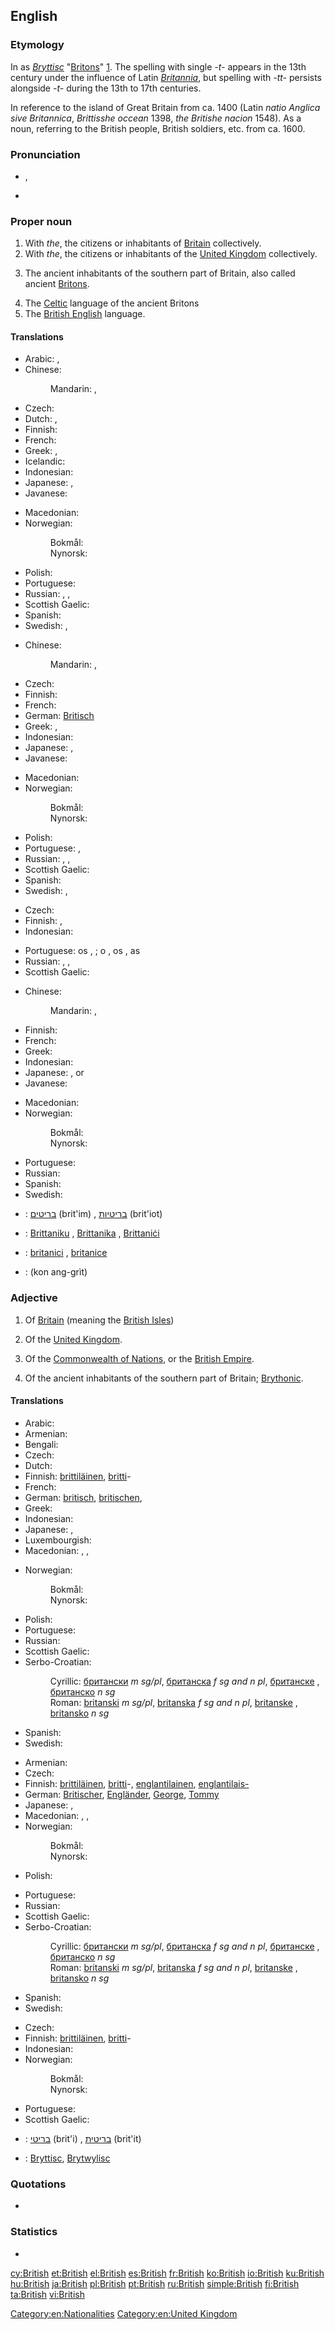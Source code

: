 {{wikipedia|dab=British}}{{also|british}}
==English==

===Etymology===
In {{etyl|ang}} as ''[[Bryttisc]]'' "[[Britons]]" [http://www.etymonline.com/index.php?search=British].
The spelling with single ''-t-'' appears in the 13th century under the influence of Latin ''[[Britannia]]'', but spelling with ''-tt-'' persists alongside ''-t-'' during the 13th to 17th centuries.

In reference to the island of Great Britain from ca. 1400  (Latin ''natio Anglica sive Britannica'', ''Brittisshe occean'' 1398, ''the Britishe nacion'' 1548).
As a noun, referring to the British people, British soldiers, etc. from ca. 1600.

===Pronunciation===
* {{a|GA|RP}} {{IPA|/ˈbɹɪt.ɪʃ/}}, {{X-SAMPA|/"brIt.IS/}}
* {{audio|en-us-british.ogg|Audio (US)}}

===Proper noun===
{{en-proper noun}}

# With ''the'', the citizens or inhabitants of [[Britain]] collectively.
# With ''the'', the citizens or inhabitants of the [[United Kingdom]] collectively.
# {{history}} The ancient inhabitants of the southern part of Britain, also called ancient [[Briton]]s.
# The [[Celtic]] language of the ancient Britons
# The [[British English]] language.

====Translations====
{{trans-top|citizens or inhabitants of Britain}}
* Arabic: {{t-|ar|بريطاني|m|tr=biriTaaniy}}, {{t|ar|بريطانية|f|tr=biriTaníyya}}
* Chinese:
*: Mandarin: {{t-|cmn|英國人|sc=Hani}}, {{t-|cmn|英国人|tr=Yīngguórén|sc=Hani}}
* Czech: {{t-|cs|Britové|m|p}}
* Dutch: {{t-|nl|Brit|m}}, {{t-|nl|Britse|f}}
* Finnish: {{t-|fi|britti|alt=britit}}
* French: {{t+|fr|Britannique|m|f}}
* Greek: {{t-|el|Βρεττανός|m}},  {{t|el|Βρεττανή|f}}
* Icelandic: {{t-|is|Breti|m}}
* Indonesian: {{t-|id|Bangsa Inggris|xs=Indonesian}}
* Japanese: {{t+|ja|イギリス人|tr=Igirisu-jin}}, {{t+|ja|英国人|tr=Eikoku-jin}}
* Javanese: {{t-|jv|Bangsa Inggeris|xs=Javanese}}
{{trans-mid}}
* Macedonian: {{t|mk|Британци|p|tr=Brítanci}}
* Norwegian:
*: Bokmål: {{t|nb|brite|m}}
*: Nynorsk: {{t|nn|brite|m}}
* Polish: {{t|pl|Brytyjczycy|p}}
* Portuguese: {{t-|pt|britânicos|m|p}} 
* Russian: {{t+|ru|британец|m|tr=británec}}, {{t+|ru|британка|f|tr=británka}}, {{t|ru|британцы|m|p|tr=británcy}}
* Scottish Gaelic: {{t-|gd|Breatannaich|m|xs=Scottish Gaelic}}
* Spanish: {{t|es|británicos|m|p}}
* Swedish: {{t|sv|britt|c}}, {{t|sv|brittiska|c}}
{{trans-bottom}}

{{trans-top|the citizens or inhabitants of the UK}}
* Chinese:
*: Mandarin: {{t-|cmn|英國人|sc=Hani}}, {{t-|cmn|英国人|tr=Yīngguórén|sc=Hani}}
* Czech: {{t-|cs|Britové|m|p}}
* Finnish: {{t-|fi|britti|alt=britit}}
* French: {{t+|fr|Britannique|m|f}}
* German: [[Britisch]]
* Greek: {{t-|el|Βρεττανός|m}},  {{t|el|Βρεττανή|f}}
* Indonesian: {{t-|id|Orang Inggris|xs=Indonesian}}
* Japanese: {{t+|ja|イギリス人|tr=Igirisu-jin}}, {{t+|ja|英国人|tr=Eikoku-jin}}
* Javanese: {{t-|jv|Wong Inggeris|xs=Javanese}}
{{trans-mid}}
* Macedonian: {{t|mk|Британци|p|tr=Brítanci}}
* Norwegian:
*: Bokmål: {{t|nb|brite|m}}
*: Nynorsk: {{t|nn|brite|m}}
* Polish: {{t|pl|Brytyjczycy|p}}
* Portuguese: {{t+|pt|britânicos|m|p}},
* Russian: {{t+|ru|британец|m|tr=británec}}, {{t+|ru|британка|f|tr=británka}}, {{t|ru|британцы|m|p|tr=británcy}}
* Scottish Gaelic: {{t-|gd|Breatannaich|m|xs=Scottish Gaelic}}
* Spanish: {{t|es|británicos|m|p}}
* Swedish: {{t|sv|britt|c}}, {{t|sv|brittiska|c}}
{{trans-bottom}}

{{trans-top|history: ancient inhabitants of the southern part of Britain}}
* Czech: {{t-|cs|Britonové|m|p}}
* Finnish: {{t-|fi|britti|alt=britit}}, {{t-|fi|brittiläinen|alt=brittiläiset}}
* Indonesian: {{t-|id|Orang Inggris Kuno| Orang Saxon (Sakson)|Orang Pribumi Inggris|xs=Indonesian}}
{{trans-mid}}
* Portuguese: {{qualifier|Portugal}} os {{t+|pt|britões|m|p}}, {{t+|pt|as britonas|f|p}}; {{qualifier|Brazil}} o {{t-|pt|bretão|m}}, os {{t-|pt|bretões|m|p}}, as {{t-|pt|bretãs|f|p}}
* Russian: {{t|ru|бритт|m|tr=britt}}, {{t|ru| бриттка|f|tr=bríttka}}, {{t|ru|бритты|m|p|tr=brítty}}
* Scottish Gaelic: {{t-|gd|Breatannaich|m|xs=Scottish Gaelic}}
{{trans-bottom}}

{{trans-top|the British English language}}
* Chinese:
*: Mandarin: {{t|cmn|英國英語|sc=Hani}}, {{t|cmn|英国英语|tr=Yīngguóyǔ|sc=Hani}}
* Finnish: {{t-|fi|englanninenglanti}}
* French: {{t+|fr|anglais britannique|m}}
* Greek: {{t+|el|αγγλικά|n|p}}
* Indonesian: {{t-|id|Bahasa Inggris|xs=Indonesian}}
* Japanese: {{t|ja|イギリス英語|tr=Igirisu eigo}},  {{t|ja|英英語}} or {{t|ja|英々語|tr=えいえいご, Ei eigo}}
* Javanese: {{t-|jv|Basa Inggeris|xs=Javanese}}
{{trans-mid}}
* Macedonian: {{t|mk|британски англиски|m|tr=brítanski ángliski}}
* Norwegian:
*: Bokmål: {{t|nb|britisk engelsk|m}}
*: Nynorsk: {{t|nn|britisk engelsk|m}}
* Portuguese: {{t|pt|inglês britânico}}
* Russian: {{t|ru|британский английский|m|tr=brítanskij ángliskij}}
* Spanish: {{t|es|inglés británico}}
* Swedish: {{t|sv|brittisk engelska|c}}
{{trans-bottom}}

{{checktrans-top}}
<!-- Most of these are in singular. Should they really be? -->
* {{ttbc|he}}: [[בריטים]] (brit'im) {{m|p}}, [[בריטיות]] (brit'iot) {{f|p}}
{{trans-mid}}
* {{ttbc|mt}}: [[Brittaniku]] {{m}}, [[Brittanika]] {{f}}, [[Brittaniċi]] {{p}}
* {{ttbc|ro}}: [[britanici]] {{m|p}}, [[britanice]] {{f|p}}
* {{ttbc|th}}: {{Thai|[[คนอังกฤษ]]}} (kon ang-grìt)
{{trans-bottom}}

===Adjective===
{{en-adj}}

# Of [[Britain]] (meaning the [[British Isles]])
# {{colloquial}} Of the [[United Kingdom]].
# Of the [[Commonwealth of Nations]], or the [[British Empire]].
# {{historical}} Of the ancient inhabitants of the southern part of Britain; [[Brythonic]].

====Translations====
{{trans-top|of Britain}}
* Arabic: {{t-|ar|بريطاني|tr=biriTaaniy}}
* Armenian: {{t-|hy|բրիտանական|tr=britanakan}}
* Bengali: {{t|bn|ব্রিটিশ|sc=Beng|xs=Bengali}}
* Czech: {{t-|cs|britský}}
* Dutch: {{t+|nl|Brits}}
* Finnish: [[brittiläinen]], [[britti]]-
* French: {{t+|fr|britannique|m|f}}
* German: [[britisch]], [[britischen]], {{t|de|britisch}}
* Greek: {{t+|el|βρετανικός|m|tr=vretanikós}}
* Indonesian: {{t+|id|Inggris|xs=Indonesian}}
* Japanese: {{t|ja|イギリス|alt=イギリスの|tr=igirisu no}}, {{t|ja|英国|alt=英国の|tr=eikoku no}}
* Luxembourgish: {{t|lb|britesche}}
* Macedonian: {{t-|mk|британски|m|tr=brítanski}},  {{t|mk|британска|f|tr=brítanska}},  {{t|mk|британско|n|tr=brítansko}}
{{trans-mid}}
* Norwegian:
*: Bokmål: {{t|nb|britisk}}
*: Nynorsk: {{t|nn|britisk}}
* Polish: {{t+|pl|brytyjski|m}}
* Portuguese: {{t+|pt|britânico|m}}
* Russian: {{t+|ru|британский|tr=británskij}}
* Scottish Gaelic: {{t-|gd|Breatannach|xs=Scottish Gaelic}}
* Serbo-Croatian:
*: Cyrillic: [[британски]] ''m sg/pl'', [[британска]] ''f sg and n pl'', [[британске]] {{f}} {{p}}, [[британско]] ''n sg''
*: Roman: [[britanski]] ''m sg/pl'', [[britanska]] ''f sg and n pl'', [[britanske]] {{f}} {{p}}, [[britansko]] ''n sg''
* Spanish: {{t+|es|británico}}
* Swedish: {{t|sv|brittisk}}
{{trans-bottom}}

{{trans-top|colloquial: of the UK}}
* Armenian: {{t-|hy|բրիտանական|tr=britanakan}}
* Czech: {{t-|cs|britský}}
* Finnish: [[brittiläinen]], [[britti]]-, [[englantilainen]], [[englantilais-]]
* German: [[Britischer]], [[Engländer]], [[George]], [[Tommy]]
* Japanese: {{t|ja|イギリス|alt=イギリスの|tr=igirisu no}}, {{t|ja|英国|alt=英国の|tr=eikoku no}}
* Macedonian: {{t-|mk|британски|m|tr=brítanski}},  {{t|mk|британска|f|tr=brítanska}},  {{t|mk|британско|n|tr=brítansko}}
* Norwegian:
*: Bokmål: {{t|nb|britisk}}
*: Nynorsk: {{t|nn|britisk}}
* Polish: {{t+|pl|brytyjski|m}}
{{trans-mid}}
* Portuguese: {{t+|pt|britânico|m}}
* Russian: {{t+|ru|британский|tr=británskij}}
* Scottish Gaelic: {{t-|gd|Breatannach|xs=Scottish Gaelic}}
* Serbo-Croatian:
*: Cyrillic: [[британски]] ''m sg/pl'', [[британска]] ''f sg and n pl'', [[британске]] {{f}} {{p}}, [[британско]] ''n sg''
*: Roman: [[britanski]] ''m sg/pl'', [[britanska]] ''f sg and n pl'', [[britanske]] {{f}} {{p}}, [[britansko]] ''n sg''
* Spanish: {{t+|es|británico}}
* Swedish: {{t|sv|brittisk}}
{{trans-bottom}}

{{trans-top|history: of the ancient inhabitants of the southern part of Britain}}
* Czech: {{t-|cs|britonský}}
* Finnish: [[brittiläinen]], [[britti]]-
* Indonesian: {{t-|id|Sejarah Orang Inggris Purba|xs=Indonesian}}
* Norwegian:
*: Bokmål: {{t|nb|britisk}}
*: Nynorsk: {{t|nn|britisk}}
{{trans-mid}}
* Portuguese: {{t+|pt|britônico|m}}
* Scottish Gaelic: {{t-|gd|Breatannach|xs=Scottish Gaelic}}
{{trans-bottom}}

{{checktrans-top}}
* {{ttbc|he}}: [[בריטי]] (brit'i) {{m}}, [[בריטית]] (brit'it) {{f}}
* {{ttbc|ang}}: [[Bryttisc]], [[Brytwylisc]]
{{trans-bottom}}

===Quotations===
* {{seeCites}}

===Statistics===
* {{rank|school|language|court|752|British|meant|tears|expected}}

[[Category:en:Nationalities]]
[[Category:en:United Kingdom]]

[[cy:British]]
[[et:British]]
[[el:British]]
[[es:British]]
[[fr:British]]
[[ko:British]]
[[io:British]]
[[ku:British]]
[[hu:British]]
[[ja:British]]
[[pl:British]]
[[pt:British]]
[[ru:British]]
[[simple:British]]
[[fi:British]]
[[ta:British]]
[[vi:British]]